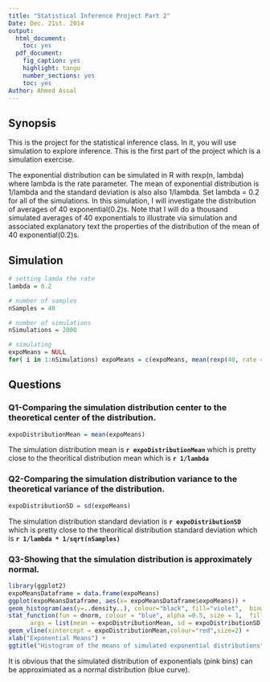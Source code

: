 ```yaml
---
title: "Statistical Inference Project Part 2"
Date: Dec. 21st. 2014
output:
  html_document:
    toc: yes
  pdf_document:
    fig_caption: yes
    highlight: tango
    number_sections: yes
    toc: yes
Author: Ahmed Assal
---
```

## Synopsis
This is the project for the statistical inference class. In it, you will use simulation to explore inference. This is the first part of the project which is a simulation exercise. 

The exponential distribution can be simulated in R with rexp(n, lambda) where lambda is the rate parameter. The mean of exponential distribution is 1/lambda and the standard deviation is also also 1/lambda. Set lambda = 0.2 for all of the simulations. In this simulation, I will investigate the distribution of averages of 40 exponential(0.2)s. Note that I will do a thousand simulated averages of 40 exponentials to illustrate via simulation and associated explanatory text the properties of the distribution of the mean of 40 exponential(0.2)s.

## Simulation
```r
# setting lamda the rate
lambda = 0.2

# number of samples
nSamples = 40

# number of simulations
nSimulations = 2000

# simulating
expoMeans = NULL
for( i in 1:nSimulations) expoMeans = c(expoMeans, mean(rexp(40, rate = lambda)))

```

## Questions
### Q1-Comparing the simulation distribution center to the theoretical center of the distribution.
```r
expoDistributionMean = mean(expoMeans)
```

The simulation distribution mean is **`r expoDistributionMean`** which is pretty close to the theoritical distribution mean which is **`r 1/lambda`**      

### Q2-Comparing the simulation distribution variance to the theoretical variance of the distribution.
```r
expoDistributionSD = sd(expoMeans)
```
The simulation distribution standard deviation is **`r expoDistributionSD`** which is pretty close to the theoritical distribution standard deviation which is **`r 1/lambda * 1/sqrt(nSamples)`**    

### Q3-Showing that the simulation distribution is approximately normal.

```r
library(ggplot2)
expoMeansDataframe = data.frame(expoMeans)
ggplot(expoMeansDataframe, aes(x= expoMeansDataframe$expoMeans)) + 
geom_histogram(aes(y=..density..), colour="black", fill="violet",  binwidth = 2 * lambda) + 
stat_function(fun = dnorm, colour = "blue", alpha =0.5, size = 1,  fill = "yellow", 
      args = list(mean = expoDistributionMean, sd = expoDistributionSD)) +
geom_vline(xintercept = expoDistributionMean,colour="red",size=2) +
xlab("Exponential Means") +
ggtitle("Histogram of the means of simulated exponential distributions") 
```
It is obvious that the simulated distribution of exponentials (pink bins) can be approximiated as a normal distribution (blue curve).